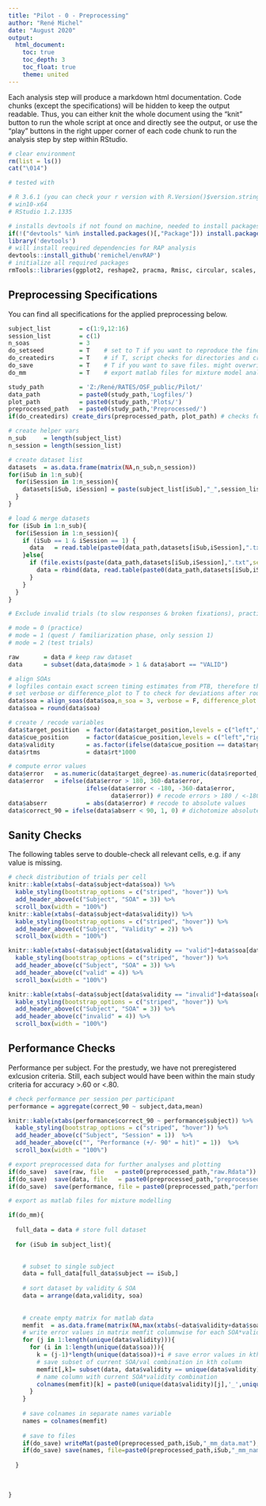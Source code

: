 ```yaml
---
title: "Pilot - 0 - Preprocessing"
author: "René Michel"
date: "August 2020"
output: 
  html_document:
    toc: true
    toc_depth: 3
    toc_float: true
    theme: united
---
```



Each analysis step will produce a markdown html documentation. Code chunks (except the specifications) will be hidden to keep the output readable. Thus, you can either knit the whole document using the "knit" button to run the whole script at once and directly see the output, or use the "play" buttons in the right upper corner of each code chunk to run the analysis step by step within RStudio.

```r
# clear environment
rm(list = ls())
cat("\014")
```

```r


# tested with 

# R 3.6.1 (you can check your r version with R.Version()$version.string)
# win10-x64
# RStudio 1.2.1335

# installs devtools if not found on machine, needed to install packages from github
if(!("devtools" %in% installed.packages()[,"Package"])) install.packages('devtools')
library('devtools')
# will install required dependencies for RAP analysis
devtools::install_github('remichel/envRAP') 
# initialize all required packages
rmTools::libraries(ggplot2, reshape2, pracma, Rmisc, circular, scales, R.matlab, dplyr, stats, lattice, car, rmTools, knitr, kableExtra) 
```

## Preprocessing Specifications

You can find all specifications for the applied preprocessing below.

```r
subject_list        = c(1:9,12:16)
session_list        = c(1)
n_soas              = 3
do_setseed          = T    # set to T if you want to reproduce the findings
do_createdirs       = T    # if T, script checks for directories and creates them if necessary
do_save             = T    # T if you want to save files. might overwrite existing datafiles
do_mm               = T    # export matlab files for mixture model analysis?
```

```r
study_path          = 'Z:/René/RATES/OSF_public/Pilot/'
data_path           = paste0(study_path,'Logfiles/')
plot_path           = paste0(study_path,'Plots/')
preprocessed_path   = paste0(study_path,'Preprocessed/')
if(do_createdirs) create_dirs(preprocessed_path, plot_path) # checks for paths and creates them if missing
```

```r

# create helper vars
n_sub     = length(subject_list)
n_session = length(session_list)

# create dataset list
datasets  = as.data.frame(matrix(NA,n_sub,n_session))
for(iSub in 1:n_sub){
  for(iSession in 1:n_session){
    datasets[iSub, iSession] = paste(subject_list[iSub],"_",session_list[iSession], sep= "")
  }
}

# load & merge datasets
for (iSub in 1:n_sub){
  for(iSession in 1:n_session){
    if (iSub == 1 & iSession == 1) {
      data   = read.table(paste0(data_path,datasets[iSub,iSession],".txt"), sep="\t",h=T) 
    }else{
      if (file.exists(paste(data_path,datasets[iSub,iSession],".txt",sep=""))){
        data = rbind(data, read.table(paste0(data_path,datasets[iSub,iSession],".txt"), sep="\t",h=T))
      }
    }
  }
}
```


```r
# Exclude invalid trials (to slow responses & broken fixations), practice trials and first practice session

# mode = 0 (practice)
# mode = 1 (quest / familiarization phase, only session 1)
# mode = 2 (test trials)

raw       = data # keep raw dataset
data      = subset(data,data$mode > 1 & data$abort == "VALID")

```


```r

# align SOAs
# logfiles contain exact screen timing estimates from PTB, therefore they may vary slightly across sessions
# set verbose or difference_plot to T to check for deviations after rounding
data$soa = align_soas(data$soa,n_soa = 3, verbose = F, difference_plot = F)
data$soa = round(data$soa)

# create / recode variables
data$target_position  = factor(data$target_position,levels = c("left","right"))
data$cue_position     = factor(data$cue_position,levels = c("left","right"))
data$validity         = as.factor(ifelse(data$cue_position == data$target_position, "valid", "invalid"))
data$rtms             = data$rt*1000

# compute error values
data$error   = as.numeric(data$target_degree)-as.numeric(data$reported_degree) # calculate raw error [-360, 360]
data$error   = ifelse(data$error > 180, 360-data$error,
                      ifelse(data$error < -180, -360-data$error, 
                             data$error)) # recode errors > 180 / <-180 to get error values in [-180, 180]
data$abserr           = abs(data$error) # recode to absolute values
data$correct_90 = ifelse(data$abserr < 90, 1, 0) # dichotomize absolute errors into hits/misses to check whether QUEST was successful
```

## Sanity Checks

The following tables serve to double-check all relevant cells, e.g. if any value is missing. 

```r

# check distribution of trials per cell
knitr::kable(xtabs(~data$subject+data$soa)) %>%
  kable_styling(bootstrap_options = c("striped", "hover")) %>% 
  add_header_above(c("Subject", "SOA" = 3)) %>%
  scroll_box(width = "100%")
knitr::kable(xtabs(~data$subject+data$validity)) %>%
  kable_styling(bootstrap_options = c("striped", "hover")) %>% 
  add_header_above(c("Subject", "Validity" = 2)) %>%
  scroll_box(width = "100%")

knitr::kable(xtabs(~data$subject[data$validity == "valid"]+data$soa[data$validity == "valid"])) %>%
  kable_styling(bootstrap_options = c("striped", "hover")) %>% 
  add_header_above(c("Subject", "SOA" = 3)) %>%
  add_header_above(c("valid" = 4)) %>%
  scroll_box(width = "100%")

knitr::kable(xtabs(~data$subject[data$validity == "invalid"]+data$soa[data$validity == "invalid"])) %>%
  kable_styling(bootstrap_options = c("striped", "hover")) %>% 
  add_header_above(c("Subject", "SOA" = 3)) %>%
  add_header_above(c("invalid" = 4)) %>%
  scroll_box(width = "100%")
```

## Performance Checks

Performance per subject. For the prestudy, we have not preregistered exlcusion criteria. Still, each subject would have been within the main study criteria for accuracy >.60 or <.80.

```r

# check performance per session per participant
performance = aggregate(correct_90 ~ subject,data,mean)

knitr::kable(xtabs(performance$correct_90 ~ performance$subject)) %>% 
  kable_styling(bootstrap_options = c("striped", "hover")) %>% 
  add_header_above(c("Subject", "Session" = 1))  %>% 
  add_header_above(c("", "Performance (+/- 90° = hit)" = 1))  %>%
  scroll_box(width = "100%")

```

```r
# export preprocessed data for further analyses and plotting
if(do_save)  save(raw, file   = paste0(preprocessed_path,"raw.Rdata"))
if(do_save)  save(data, file   = paste0(preprocessed_path,"preprocessed.Rdata"))
if(do_save)  save(performance, file = paste0(preprocessed_path,"performance.Rdata"))

```


```r

# export as matlab files for mixture modelling

if(do_mm){
  
  full_data = data # store full dataset 
  
  for (iSub in subject_list){

    
    # subset to single subject
    data = full_data[full_data$subject == iSub,]
    
    # sort dataset by validity & SOA
    data = arrange(data,validity, soa)
    
      
    # create empty matrix for matlab data
    memfit  = as.data.frame(matrix(NA,max(xtabs(~data$validity+data$soa)),length(unique(data$validity))*length(unique(data$soa))))
    # write error values in matrix memfit columnwise for each SOA*validity combination
    for (j in 1:length(unique(data$validity))){
      for (i in 1:length(unique(data$soa))){
        k = (j-1)*length(unique(data$soa))+i # save error values in kth column with current error vector
        # save subset of current SOA/val combination in kth column
        memfit[,k]= subset(data, data$validity == unique(data$validity)[j] &  data$soa == unique(data$soa)[i])$error 
        # name column with current SOA*validity combination
        colnames(memfit)[k] = paste0(unique(data$validity)[j],'_',unique(data$soa)[i]) 
      }
    }
    
    # save colnames in separate names variable
    names = colnames(memfit)
    
    # save to files
    if(do_save) writeMat(paste0(preprocessed_path,iSub,"_mm_data.mat"), d = memfit)
    if(do_save) save(names, file=paste0(preprocessed_path,iSub,"_mm_names.R"))
    
  }
        
        
        
}
```


